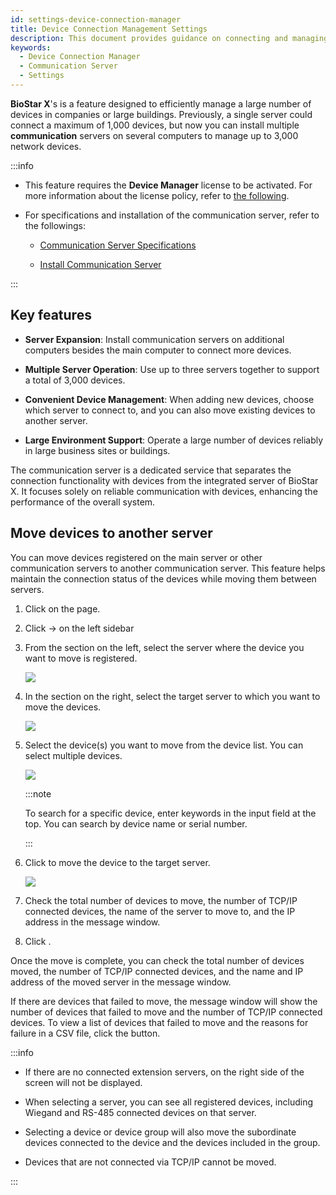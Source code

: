```yaml
---
id: settings-device-connection-manager
title: Device Connection Management Settings
description: This document provides guidance on connecting and managing a large number of devices through the communication server in BioStar X. You can manage up to 3,000 network devices by distributing them across multiple servers.
keywords:
  - Device Connection Manager
  - Communication Server
  - Settings
---
```


**BioStar X**'s <Cmd sid='settings.deviceConnectionManager.settingMenuTitle' product='2' /> is a feature designed to efficiently manage a large number of devices in companies or large buildings. Previously, a single server could connect a maximum of 1,000 devices, but now you can install multiple **communication** servers on several computers to manage up to 3,000 network devices.

:::info

* This feature requires the **Device Manager** license to be activated. For more information about the license policy, refer to [the following](licensing).

* For specifications and installation of the communication server, refer to the followings:

  * [Communication Server Specifications](system-requirements#communication-server)

  * [Install Communication Server](install-communication-server)

:::

## Key features

* **Server Expansion**: Install communication servers on additional computers besides the main computer to connect more devices.

* **Multiple Server Operation**: Use up to three servers together to support a total of 3,000 devices.

* **Convenient Device Management**: When adding new devices, choose which server to connect to, and you can also move existing devices to another server.

* **Large Environment Support**: Operate a large number of devices reliably in large business sites or buildings.

The communication server is a dedicated service that separates the connection functionality with devices from the integrated server of BioStar X. It focuses solely on reliable communication with devices, enhancing the performance of the overall system.

## Move devices to another server

You can move devices registered on the main server or other communication servers to another communication server. This feature helps maintain the connection status of the devices while moving them between servers.

1. Click <Cmd sid='shell.header.setting' /> on the <Cmd sid='shell.header.launcher' /> page.

2. Click <Cmd sid='setting.menu.device.root' /> → <Cmd sid='setting.menu.device.deviceConnectionManager' /> on the left sidebar

3. From the <Cmd sid='settings.deviceConnectionManager.followerSelectLabel' product='2' /> section on the left, select the server where the device you want to move is registered.

   <Image src='/img/biostarx-setting-device-connection-manager-01.png' />

4. In the <Cmd sid='settings.deviceConnectionManager.selectedSelectLabel' product='2' /> section on the right, select the target server to which you want to move the devices.

   <Image src='/img/biostarx-setting-device-connection-manager-02.png' />

5. Select the device(s) you want to move from the device list. You can select multiple devices.

   <Image src='/img/biostarx-setting-device-connection-manager-03.png' />

   :::note

   To search for a specific device, enter keywords in the input field at the top. You can search by device name or serial number.

   :::

6. Click <Cmd sid='settings.deviceConnectionManager.moveButtonTitle' product='2' /> to move the device to the target server.

   <Image src='/img/biostarx-setting-device-connection-manager-04.png' />

7. Check the total number of devices to move, the number of TCP/IP connected devices, the name of the server to move to, and the IP address in the message window.

8. Click <Cmd sid='button.yes' product='2' />.

Once the move is complete, you can check the total number of devices moved, the number of TCP/IP connected devices, and the name and IP address of the moved server in the message window. 

If there are devices that failed to move, the message window will show the number of devices that failed to move and the number of TCP/IP connected devices. To view a list of devices that failed to move and the reasons for failure in a CSV file, click the <Cmd sid='button.download' product='2' /> button.

:::info

* If there are no connected extension servers, <Cmd sid='settings.deviceConnectionManager.selectedSelectLabel' product='2' /> on the right side of the screen will not be displayed.

* When selecting a server, you can see all registered devices, including Wiegand and RS-485 connected devices on that server.

* Selecting a device or device group will also move the subordinate devices connected to the device and the devices included in the group.

* Devices that are not connected via TCP/IP cannot be moved.

:::
